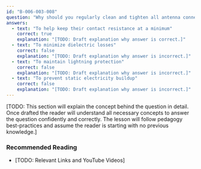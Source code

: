 ```yaml
---
id: "B-006-003-008"
question: "Why should you regularly clean and tighten all antenna connectors?"
answers:
  - text: "To help keep their contact resistance at a minimum"
    correct: true
    explanation: "[TODO: Draft explanation why answer is correct.]"
  - text: "To minimize dielectric losses"
    correct: false
    explanation: "[TODO: Draft explanation why answer is incorrect.]"
  - text: "To maintain lightning protection"
    correct: false
    explanation: "[TODO: Draft explanation why answer is incorrect.]"
  - text: "To prevent static electricity buildup"
    correct: false
    explanation: "[TODO: Draft explanation why answer is incorrect.]"
---
```


[TODO: This section will explain the concept behind the question in detail. Once drafted the reader will understand all necessary concepts to answer the question confidently and correctly. The lesson will follow pedagogy best-practices and assume the reader is starting with no previous knowledge.]

### Recommended Reading

- [TODO: Relevant Links and YouTube Videos]
